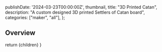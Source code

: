 
  publishDate: '2024-03-23T00:00:00Z',
  thumbnail,
  title: "3D Printed Catan",
  description: "A custom designed 3D printed Settlers of Catan board",
  categories: ["maker", "all"],
};

## Overview
 
  return <ProjectLayout metadata={metadata}>{children}</ProjectLayout>
}